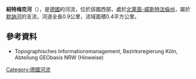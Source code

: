 {{Onesource|time=2020-08-13T04:42:42+00:00}}
{{Coord|51|25|28.78|N|8|16|59.10|E|display=title}}

'''紹特梅克河'''（{{lang-de|Schottmecke}}），是[[德國|德國]]的河流，位於該國西部，處於[[北萊茵-威斯特法倫州|北萊茵-威斯特法倫州]]，屬於[[默訥河|默訥河]]的支流，河道全長0.9公里，流域面積0.4平方公里。

==參考資料==
* Topographisches Informationsmanagement, Bezirksregierung Köln, Abteilung GEObasis NRW (Hinweise)

{{Germany-geo-stub}}
[[Category:德國河流|Category:德國河流]]